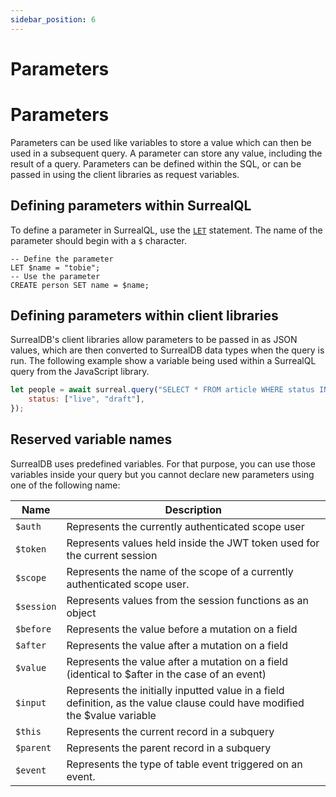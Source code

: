 ```yaml
---
sidebar_position: 6
---
```


# Parameters

# Parameters

Parameters can be used like variables to store a value which can then be used in a subsequent query. A parameter can store any value, including the result of a query. Parameters can be defined within the SQL, or can be passed in using the client libraries as request variables.

## Defining parameters within SurrealQL

To define a parameter in SurrealQL, use the [`LET`](../surrealql/statements/let) statement. The name of the parameter should begin with a `$` character.

```surql
-- Define the parameter
LET $name = "tobie";
-- Use the parameter
CREATE person SET name = $name;
```

## Defining parameters within client libraries
SurrealDB's client libraries allow parameters to be passed in as JSON values, which are then converted to SurrealDB data types when the query is run. The following example show a variable being used within a SurrealQL query from the JavaScript library.

```javascript
let people = await surreal.query("SELECT * FROM article WHERE status INSIDE $status", {
	status: ["live", "draft"],
});
```

## Reserved variable names
SurrealDB uses predefined variables. For that purpose, you can use those variables inside your query but you cannot declare new parameters using one of the following name:

<table>
    <thead>
        <tr>
            <th colspan="2" scope="col">Name</th>
            <th colspan="2" scope="col">Description</th>
        </tr>
    </thead>  
    <tbody>
        <tr>
            <td colspan="2" scope="row" data-label="Name">
                <code>$auth</code>
            </td>
            <td colspan="2" scope="row" data-label="Description">
            Represents the currently authenticated scope user
            </td>
        </tr>
        <tr>
            <td colspan="2" scope="row" data-label="Name">
                <code>$token</code>
            </td>
            <td colspan="2" scope="row" data-label="Description">
                Represents values held inside the JWT token used for the current session
            </td>
        </tr>
        <tr>
            <td colspan="2" scope="row" data-label="Name">
                <code>$scope</code>
            </td>
            <td colspan="2" scope="row" data-label="Description">
                Represents the name of the scope of a currently authenticated scope user.
            </td>
        </tr>
        <tr>
            <td colspan="2" scope="row" data-label="Name">
                <code>$session</code>
            </td>
            <td colspan="2" scope="row" data-label="Description">
                Represents values from the session functions as an object
            </td>
        </tr>
        <tr>
            <td colspan="2" scope="row" data-label="Name">
                <code>$before</code>
            </td>
            <td colspan="2" scope="row" data-label="Description">
                Represents the value before a mutation on a field
            </td>
        </tr>
        <tr>
            <td colspan="2" scope="row" data-label="Name">
                <code>$after</code>
            </td>
            <td colspan="2" scope="row" data-label="Description">
                Represents the value after a mutation on a field
            </td>
        </tr>
        <tr>
            <td colspan="2" scope="row" data-label="Name">
                <code>$value</code>
            </td>
            <td colspan="2" scope="row" data-label="Description">
                Represents the value after a mutation on a field (identical to $after in the case of an event)
            </td>
        </tr>
        <tr>
            <td colspan="2" scope="row" data-label="Name">
                <code>$input</code>
            </td>
            <td colspan="2" scope="row" data-label="Description">
                Represents the initially inputted value in a field definition, as the value clause could have modified the $value variable
            </td>
        </tr>
        <tr>
            <td colspan="2" scope="row" data-label="Name">
                <code>$this</code>
            </td>
            <td colspan="2" scope="row" data-label="Description">
                Represents the current record in a subquery
            </td>
        </tr>
        <tr>
            <td colspan="2" scope="row" data-label="Name">
                <code>$parent</code>
            </td>
            <td colspan="2" scope="row" data-label="Description">
                Represents the parent record in a subquery
            </td>
        </tr>
         <tr>
            <td colspan="2" scope="row" data-label="Name">
                <code>$event</code>
            </td>
            <td colspan="2" scope="row" data-label="Description">
                Represents the type of table event triggered on an event.
            </td>
        </tr>
    </tbody>
</table>